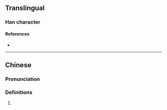 {{character info}}
==Translingual==

===Han character===
{{Han char|rn=85|rad=水|as=05|sn=9|four=|canj=EMR,XEMR|ids=⿱水石}}

====References====
* {{Han ref|kx=0613.040|dkj=17240|hdz=31576.070|uh=6CAF|ud=27823}}

----

==Chinese==
{{zh-forms}}

===Pronunciation===
{{zh-pron
|m=zá
|c=zaat3
|mc=y
|oc=y
|cat=
}}

===Definitions===
{{zh-hanzi}}

# {{rfdef|zh}}